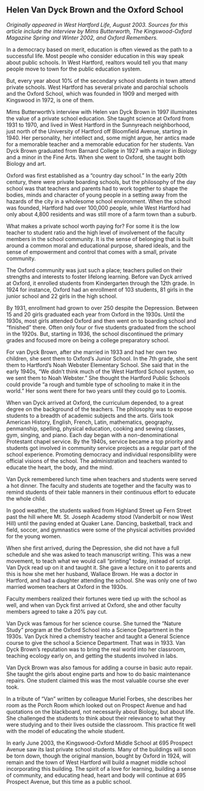 ## Helen Van Dyck Brown and the Oxford School {-}

*Originally appeared in West Hartford Life, August 2003. Sources for this article include the interview by Mims Butterworth, The Kingswood-Oxford Magazine Spring and Winter 2002, and Oxford Remembers.*

In a democracy based on merit, education is often viewed as the path to a successful life. Most people who consider education in this way speak about public schools. In West Hartford, realtors would tell you that many people move to town for the public education system.

But, every year about 10% of the secondary school students in town attend private schools. West Hartford has several private and parochial schools and the Oxford School, which was founded in 1909 and merged with Kingswood in 1972, is one of them.

Mims Butterworth’s interview with Helen van Dyck Brown in 1997 illuminates the value of a private school education. She taught science at Oxford from 1931 to 1970, and lived in West Hartford in the Sunnyreach neighborhood, just north of the University of Hartford off Bloomfield Avenue, starting in 1940. Her personality, her intellect and, some might argue, her antics made for a memorable teacher and a memorable education for her students. Van Dyck Brown graduated from Barnard College in 1927 with a major in Biology and a minor in the Fine Arts. When she went to Oxford, she taught both Biology and art.

Oxford was first established as a “country day school.” In the early 20th century, there were private boarding schools, but the philosophy of the day school was that teachers and parents had to work together to shape the bodies, minds and character of young people in a setting away from the hazards of the city in a wholesome school environment. When the school was founded, Hartford had over 100,000 people, while West Hartford had only about 4,800 residents and was still more of a farm town than a suburb.

What makes a private school worth paying for? For some it is the low teacher to student ratio and the high level of involvement of the faculty members in the school community. It is the sense of belonging that is built around a common moral and educational purpose, shared ideals, and the sense of empowerment and control that comes with a small, private community.

The Oxford community was just such a place; teachers pulled on their strengths and interests to foster lifelong learning. Before van Dyck arrived at Oxford, it enrolled students from Kindergarten through the 12th grade. In 1924 for instance, Oxford had an enrollment of 103 students, 81 girls in the junior school and 22 girls in the high school.

By 1931, enrollment had grown to over 250 despite the Depression. Between 15 and 20 girls graduated each year from Oxford in the 1930s. Until the 1930s, most girls attended Oxford and then went on to boarding school and “finished” there. Often only four or five students graduated from the school in the 1920s. But, starting in 1936, the school discontinued the primary grades and focused more on being a college preparatory school.

For van Dyck Brown, after she married in 1933 and had her own two children, she sent them to Oxford’s Junior School. In the 7th grade, she sent them to Hartford’s Noah Webster Elementary School. She said that in the early 1940s, “We didn’t think much of the West Hartford School system, so we sent them to Noah Webster.” She thought the Hartford Public Schools could provide “a rough and tumble type of schooling to make it in the world.” Her sons went there for two years until they could go to Loomis.

When van Dyck arrived at Oxford, the curriculum depended, to a great degree on the background of the teachers. The philosophy was to expose students to a breadth of academic subjects and the arts. Girls took American History, English, French, Latin, mathematics, geography, penmanship, spelling, physical education, cooking and sewing classes, gym, singing, and piano. Each day began with a non-denominational Protestant chapel service. By the 1940s, service became a top priority and students got involved in community service projects as a regular part of the school experience. Promoting democracy and individual responsibility were official visions of the school. The administration and teachers wanted to educate the heart, the body, and the mind.

Van Dyck remembered lunch time when teachers and students were served a hot dinner. The faculty and students ate together and the faculty was to remind students of their table manners in their continuous effort to educate the whole child.

In good weather, the students walked from Highland Street up Fern Street past the hill where Mt. St. Joseph Academy stood (Vanderbilt or now West Hill) until the paving ended at Quaker Lane. Dancing, basketball, track and field, soccer, and gymnastics were some of the physical activities provided for the young women.

When she first arrived, during the Depression, she did not have a full schedule and she was asked to teach manuscript writing. This was a new movement, to teach what we would call “printing” today, instead of script. Van Dyck read up on it and taught it. She gave a lecture on it to parents and this is how she met her husband, Wallace Brown. He was a doctor in Hartford, and had a daughter attending the school. She was only one of two married women teachers at Oxford in the 1930s.

Faculty members realized their fortunes were tied up with the school as well, and when van Dyck first arrived at Oxford, she and other faculty members agreed to take a 20% pay cut.

Van Dyck was famous for her science course. She turned the “Nature Study” program at the Oxford School into a Science Department in the 1930s. Van Dyck hired a chemistry teacher and taught a General Science course to give the school a Science Department. That was in 1933. Van Dyck Brown’s reputation was to bring the real world into her classroom, teaching ecology early on, and getting the students involved in labs.

Van Dyck Brown was also famous for adding a course in basic auto repair. She taught the girls about engine parts and how to do basic maintenance repairs. One student claimed this was the most valuable course she ever took.

In a tribute of “Van” written by colleague Muriel Forbes, she describes her room as the Porch Room which looked out on Prospect Avenue and had quotations on the blackboard, not necessarily about Biology, but about life. She challenged the students to think about their relevance to what they were studying and to their lives outside the classroom. This practice fit well with the model of educating the whole student.

In early June 2003, the Kingswood-Oxford Middle School at 695 Prospect Avenue saw its last private school students. Many of the buildings will soon be torn down, though the original mansion, bought by Oxford in 1924, will remain and the town of West Hartford will build a magnet middle school incorporating this building. The spirit of a love for learning, building a sense of community, and educating head, heart and body will continue at 695 Prospect Avenue, but this time as a public school.

